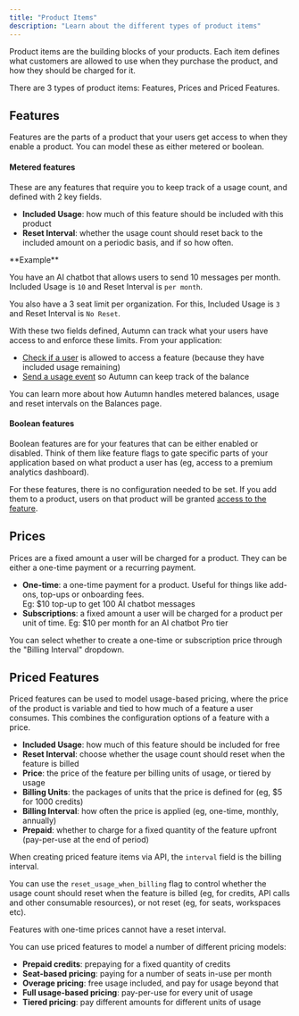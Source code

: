 ```yaml
---
title: "Product Items"
description: "Learn about the different types of product items"
---
```


Product items are the building blocks of your products. Each item defines what customers are allowed to use when they purchase the product, and how they should be charged for it.

There are 3 types of product items: Features, Prices and Priced Features.

## Features

Features are the parts of a product that your users get access to when they enable a product. You can model these as either metered or boolean.

#### Metered features

These are any features that require you to keep track of a usage count, and defined with 2 key fields.

- **Included Usage**: how much of this feature should be included with this product
- **Reset Interval**: whether the usage count should reset back to the included amount on a periodic basis, and if so how often.

<Info>
**Example**

You have an AI chatbot that allows users to send 10 messages per month. Included Usage is `10` and Reset Interval is `per month`.

You also have a 3 seat limit per organization. For this, Included Usage is `3` and Reset Interval is `No Reset`.

</Info>

With these two fields defined, Autumn can track what your users have access to and enforce these limits. From your application:

- [Check if a user](/features/check) is allowed to access a feature (because they have included usage remaining)
- [Send a usage event](/features/tracking-usage) so Autumn can keep track of the balance

You can learn more about how Autumn handles metered balances, usage and reset intervals on the Balances page.

<Card
  title="Balances"
  horizontal
  href="/features/balances"
  icon="scale-balanced"
/>

#### Boolean features

Boolean features are for your features that can be either enabled or disabled. Think of them like feature flags to gate specific parts of your application based on what product a user has (eg, access to a premium analytics dashboard).

For these features, there is no configuration needed to be set. If you add them to a product, users on that product will be granted [access to the feature](/features/check#checking-boolean-features).

## Prices

Prices are a fixed amount a user will be charged for a product. They can be either a one-time payment or a recurring payment.

- **One-time**: a one-time payment for a product. Useful for things like add-ons, top-ups or onboarding fees. <br />
  Eg: $10 top-up to get 100 AI chatbot messages
- **Subscriptions**: a fixed amount a user will be charged for a product per unit of time.
  Eg: $10 per month for an AI chatbot Pro tier

You can select whether to create a one-time or subscription price through the "Billing Interval" dropdown.

## Priced Features

Priced features can be used to model usage-based pricing, where the price of the product is variable and tied to how much of a feature a user consumes. This combines the configuration options of a feature with a price.

- **Included Usage**: how much of this feature should be included for free
- **Reset Interval**: choose whether the usage count should reset when the feature is billed
- **Price**: the price of the feature per billing units of usage, or tiered by usage
- **Billing Units**: the packages of units that the price is defined for (eg, $5 for 1000 credits)
- **Billing Interval**: how often the price is applied (eg, one-time, monthly, annually)
- **Prepaid**: whether to charge for a fixed quantity of the feature upfront (pay-per-use at the end of period)

<Note>

When creating priced feature items via API, the `interval` field is the
billing interval.

You can use the `reset_usage_when_billing` flag to control
whether the usage count should reset when the feature is billed (eg, for
credits, API calls and other consumable resources), or not reset (eg, for
seats, workspaces etc).

</Note>

<Note>Features with one-time prices cannot have a reset interval.</Note>

You can use priced features to model a number of different pricing models:

- **Prepaid credits**: prepaying for a fixed quantity of credits
- **Seat-based pricing**: paying for a number of seats in-use per month
- **Overage pricing**: free usage included, and pay for usage beyond that
- **Full usage-based pricing**: pay-per-use for every unit of usage
- **Tiered pricing**: pay different amounts for different units of usage
